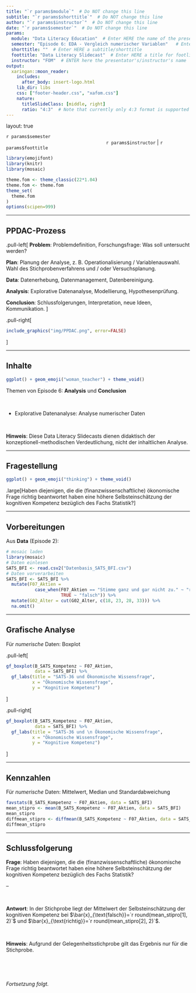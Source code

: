 ```yaml
---
title: "`r params$module`"  # Do NOT change this line
subtitle: "`r params$shorttitle`"  # Do NOT change this line
author: "`r params$instructor`"  # Do NOT change this line
date: "`r params$semester`"  # Do NOT change this line
params:
  module: "Data Literacy Education"  # Enter HERE the name of the presentation/course/module
  semester: "Episode 6: EDA - Vergleich numerischer Variablen"   # Enter HERE the date/semester/term
  shorttitle: ""  # Enter HERE a subtitle/shorttitle
  foottitle: "Data Literacy Slidecast"  # Enter HERE a title for footline
  instructor: "FOM"  # ENTER here the presentator's/instructor's name
output:
  xaringan::moon_reader:
    includes:
      after_body: insert-logo.html
    lib_dir: libs
    css: ["footer-header.css", "xafom.css"]
    nature:
      titleSlideClass: [middle, right]
      ratio: "4:3"  # Note that currently only 4:3 format is supported
---
```



layout: true
  
<div class="my-header"></div>

<!-- the following lines define the header and the footer line: -->
<div class="my-footer"><span>`r params$semester`    
&emsp;&emsp;&emsp;&emsp;&emsp;&emsp;
&emsp;&emsp;&emsp;&emsp;&emsp;&emsp;&emsp;&emsp;&emsp;&emsp;&emsp;&emsp;&emsp;
`r params$instructor` | `r params$foottitle` </span></div> 

<div class="footer-line"></div>



```r
library(emojifont)
library(knitr)
library(mosaic)

theme.fom <- theme_classic(22*1.04)
theme.fom <- theme.fom
theme_set(
  theme.fom  
)
options(scipen=999)
```

---

## PPDAC-Prozess


.pull-left[
**Problem**: Problemdefinition, Forschungsfrage: Was soll untersucht werden?

**Plan**: Planung der Analyse, z. B. Operationalisierung / Variablenauswahl. Wahl des Stichprobenverfahrens und / oder Versuchsplanung.

**Data**: Datenerhebung, Datenmanagement, Datenbereinigung.

**Analysis**: Explorative Datenanalyse, Modellierung, Hypothesenprüfung. 

**Conclusion**: Schlussfolgerungen, Interpretation, neue Ideen, Kommunikation.
]

.pull-right[
```r
include_graphics("img/PPDAC.png", error=FALSE)
```
]

---

## Inhalte

```r
ggplot() + geom_emoji("woman_teacher") + theme_void()
```


Themen von Episode 6: **Analysis** und **Conclusion**

<br>


- Explorative Datenanalyse: Analyse numerischer Daten


<br>

**Hinweis**: Diese Data Literacy Slidecasts dienen didaktisch der konzeptionell-methodischen Verdeutlichung, nicht der inhaltlichen Analyse.


---

## Fragestellung

```r
ggplot() + geom_emoji("thinking") + theme_void()
```

.large[Haben diejenigen, die die (finanzwissenschaftliche) ökonomische Frage richtig beantwortet haben eine höhere Selbsteinschätzung der kognitiven Kompetenz bezüglich des Fachs Statistik?]

---

## Vorbereitungen

Aus **Data** (Episode 2):

```r
# mosaic laden
library(mosaic)
# Daten einlesen
SATS_BFI <- read.csv2("Datenbasis_SATS_BFI.csv")
# Daten vorverarbeiten
SATS_BFI <- SATS_BFI %>%
  mutate(F07_Aktien = 
           case_when(F07_Aktien == "Stimme ganz und gar nicht zu." ~ "richtig",
                     TRUE ~ "falsch")) %>%
  mutate(G02_Alter = cut(G02_Alter, c(18, 23, 28, 33))) %>%
  na.omit() 
```

---

## Grafische Analyse

Für *numerische* Daten: Boxplot

.pull-left[
```r
gf_boxplot(B_SATS_Kompetenz ~ F07_Aktien, 
           data = SATS_BFI) %>%
  gf_labs(title = "SATS-36 und Ökonomische Wissensfrage",
          x = "Ökonomische Wissensfrage", 
          y = "Kognitive Kompetenz") 
```
]

.pull-right[
```r
gf_boxplot(B_SATS_Kompetenz ~ F07_Aktien, 
           data = SATS_BFI) %>%
  gf_labs(title = "SATS-36 und \n Ökonomische Wissensfrage",
          x = "Ökonomische Wissensfrage", 
          y = "Kognitive Kompetenz") 
```
]

---

## Kennzahlen

Für *numerische* Daten: Mittelwert, Median und Standardabweichung


```r
favstats(B_SATS_Kompetenz ~ F07_Aktien, data = SATS_BFI)
mean_stipro <- mean(B_SATS_Kompetenz ~ F07_Aktien, data = SATS_BFI)
mean_stipro
diffmean_stipro <- diffmean(B_SATS_Kompetenz ~ F07_Aktien, data = SATS_BFI)
diffmean_stipro
```


---

## Schlussfolgerung

**Frage**: Haben diejenigen, die die (finanzwissenschaftliche) ökonomische Frage richtig beantwortet haben eine höhere Selbsteinschätzung der kognitiven Kompetenz bezüglich des Fachs Statistik?

--

<br>

**Antwort**: In der Stichprobe liegt der Mittelwert der Selbsteinschätzung der kognitiven Kompetenz bei $\bar{x}_{\text{falsch}}=`r round(mean_stipro[1], 2)`$ und $\bar{x}_{\text{richtig}}=`r round(mean_stipro[2], 2)`$.

<br>

**Hinweis**:  Aufgrund der Gelegenheitsstichprobe gilt das Ergebnis nur für die Stichprobe.

<br>

<br>

*Fortsetzung folgt.*

